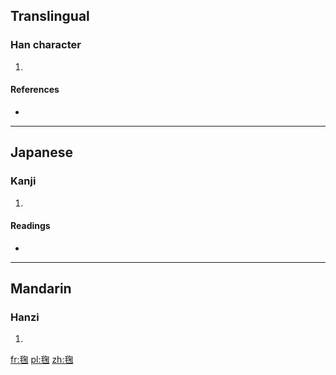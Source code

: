 ==Translingual==

===Han character===
{{Han char|rn=82|rad=毛|as=08|sn=12|four=|canj=竹山心火木 (HUPFD)}}

# {{defn|Han|sort=毛08}}

====References====
* {{Han ref|kx=0594.120|dkj=16865|dj=0986.120|hdz=32000.080|uh=6BF1|ud=27633}}

----

==Japanese==

===Kanji===
{{ja-kanji|grade=|rs=毛08}}

# {{defn|Japanese|sort=毛08}}

====Readings====
* {{ja-readings|on=[[きく]] (kiku), [[ごく]] (goku)|kun=[[けまり]] (kemari)}}

----

==Mandarin==

===Hanzi===
{{cmn-hanzi|pin=[[jú]] ([[ju2]])|wg=chü<sup>2</sup>}}

# {{defn|Mandarin|sort=毛08}}

[[fr:毱]]
[[pl:毱]]
[[zh:毱]]